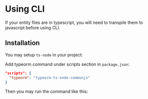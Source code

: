 
# Using CLI

If your entity files are in typescript, you will need to transpile them to javascript before using CLI. 


## Installation

You may setup `ts-node` in your project:
<PackageManagerTabs command="install ts-node --save-dev" />

Add typeorm command under scripts section in `package.json`:
```json
"scripts": {
  "typeorm": "typeorm-ts-node-commonjs"
}
```

Then you may run the command like this:

<PackageManagerTabs command="run typeorm migration:run -- -d path-to-datasource-config" />
